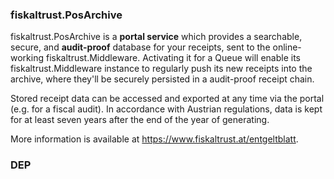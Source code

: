 ### fiskaltrust.PosArchive

fiskaltrust.PosArchive is a **portal service** which provides a searchable, secure, and **audit-proof** database for your receipts, sent to the online-working fiskaltrust.Middleware. Activating it for a Queue will enable its fiskaltrust.Middleware instance to regularly push its new receipts into the archive, where they'll be securely persisted in a audit-proof receipt chain.

Stored receipt data can be accessed and exported at any time via the portal (e.g. for a fiscal audit). In accordance with Austrian regulations, data is kept for at least seven years after the end of the year of generating.

More information is available at https://www.fiskaltrust.at/entgeltblatt.


### DEP

